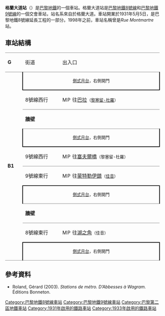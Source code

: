 {{expand|time=2016-03-09T01:55:32+00:00}}
{{no footnotes|time=2016-03-09T01:55:32+00:00}}
{{Infobox station
| name                = 格蘭大道
| symbol_location     = paris
| symbol              = m
| symbol2             = 
| type                = [[巴黎地鐵|巴黎地鐵]]車站
| image               = [[File:Paris_Subway_Grands_Boulevards.jpg|275px]]
| alt                 = 
| caption             = 
| other_name          = 
| address             = [[巴黎二區|巴黎二區]]
| borough             = [[法蘭西島|法蘭西島]]
| country             = 法國
| iso_region          = FR_scale:2000
| coordinates_display = title
| coordinates_format  = dms
| latd  = 48.871426| latm  = | lats  = | latNS  = 
| longd = 2.344342| longm = | longs = | longEW = 
| coordinates         = 
| owned               = [[RATP|RATP]]
| operator            = [[RATP|RATP]]
| line                = 
| disabled            = 
| zone                = 1
| opened              = {{Start-date|1931年5月5日}}
| closed              = <!-- {{End date|YYYY|MM|DD|df=y}} -->
| services            = 
| map_type            = France Paris
}}
'''格蘭大道站'''（{{lang-fr|Grands Boulevards}}）是[[巴黎地鐵|巴黎地鐵]]的一個車站。格蘭大道站是[[巴黎地鐵8號線|巴黎地鐵8號線]]和[[巴黎地鐵9號線|巴黎地鐵9號線]]的一個交會車站，站名系來自於格蘭大道。車站開業於1931年5月5日，是巴黎地鐵8號線延長工程的一部分。1998年之前，車站名稱曾是''Rue Montmartre''站。
== 車站結構 ==
{| border=0 cellspacing=0 cellpadding=3
|style="border-top:solid 1px gray;" width=50 valign=top|'''G'''
|style="border-top:solid 1px gray;" width=100 valign=top|街道
|style="border-top:solid 1px gray;" width=450 valign=top|出入口
|-
|style="border-top:solid 1px gray;border-bottom:solid 1px gray;" width=50 rowspan=10 valign=top|'''B1'''
|style="border-top:solid 1px gray;border-right:solid 2px black;border-left:solid 2px black;border-bottom:solid 2px black;" colspan=2|<div style="text-align: center;"><small>[[側式月台|側式月台]]，右側開門</small></div>
|-
|style="border-bottom:solid 1px gray;" width=150|8號線西行
|style="border-bottom:solid 1px gray;" width=450|{{arrow|L}} [[File:Metro-M.svg|16x16px]][[File:Paris_m_8_jms.svg|16x16px]]往[[巴拉站|巴拉]]<small>（[[黎塞留-杜羅站|黎塞留-杜羅]]）</small>
|-bgcolor="grey"
|style="border-bottom:solid 1px gray;border-top:solid 1px gray;" colspan=2|'''牆壁'''
|-
|style="border-top:solid 1px gray;border-right:solid 2px black;border-left:solid 2px black;border-bottom:solid 2px black;" colspan=2|<div style="text-align: center;"><small>[[側式月台|側式月台]]，右側開門</small></div>
|-
|style="border-bottom:solid 1px gray;"|9號線西行
|style="border-bottom:solid 1px gray;"|{{arrow|L}} [[File:Metro-M.svg|16x16px]][[File:Paris_Metro_9.svg|16x16px]]往[[塞夫爾橋站|塞夫爾橋]]<small>（黎塞留-杜羅）</small>
|-
|9號線東行
|{{arrow|R}} [[File:Metro-M.svg|16x16px]][[File:Paris_Metro_9.svg|16x16px]]往[[蒙特勒伊鎮站|蒙特勒伊鎮]]<small>（[[佳音站|佳音]]）</small>
|-
|style="border-top:solid 2px black;border-right:solid 2px black;border-left:solid 2px black;border-bottom:solid 1px gray;" colspan=2|<div style="text-align: center;"><small>[[側式月台|側式月台]]，右側開門</small></div>
|-bgcolor="grey"
|style="border-bottom:solid 1px gray;border-top:solid 1px gray;" colspan=2|'''牆壁'''
|-
|8號線東行
|{{arrow|R}} [[File:Metro-M.svg|16x16px]][[File:Paris_m_8_jms.svg|16x16px]]往[[湖之角站|湖之角]]<small>（佳音）</small>
|-
|style="border-top:solid 2px black;border-right:solid 2px black;border-left:solid 2px black;border-bottom:solid 1px gray;" colspan=2|<div style="text-align: center;"><small>[[側式月台|側式月台]]，右側開門</small></div>
|}
{{commons category|Grands Boulevards (Paris Metro)}}

==參考資料==
*Roland, Gérard (2003). ''Stations de métro. D’Abbesses à Wagram.'' Éditions Bonneton.

{{巴黎地鐵8號線}}
{{巴黎地鐵9號線}}
{{DEFAULTSORT:Grands Boulevards}}
[[Category:巴黎地鐵8號線車站|Category:巴黎地鐵8號線車站]]
[[Category:巴黎地鐵9號線車站|Category:巴黎地鐵9號線車站]]
[[Category:巴黎第二區地鐵車站|Category:巴黎第二區地鐵車站]]
[[Category:1931年啟用的鐵路車站|Category:1931年啟用的鐵路車站]]
[[Category:1933年啟用的鐵路車站|Category:1933年啟用的鐵路車站]]